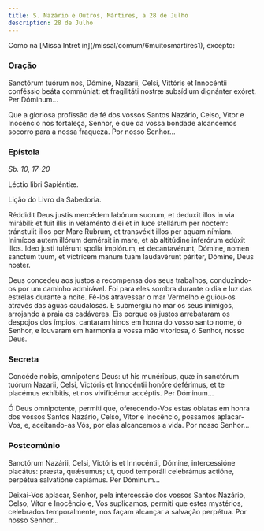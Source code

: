 ```yaml
---
title: S. Nazário e Outros, Mártires, a 28 de Julho
description: 28 de Julho
---
```


<aside>
  Como na [Missa Intret in](/missal/comum/6muitosmartires1), excepto:
</aside>

### Oração

<div class="side-by-side not-content">

Sanctórum tuórum nos, Dómine, Nazarii, Celsi, Vittóris et Innocéntii conféssio beáta commúniat: et fragilitáti nostræ subsídium dignánter exóret. Per Dóminum...

Que a gloriosa profissão de fé dos vossos Santos Nazário, Celso, Vítor e Inocêncio nos fortaleça, Senhor, e que da vossa bondade alcancemos socorro para a nossa fraqueza. Por nosso Senhor...

</div>

### Epístola

<em>Sb. 10, 17-20</em>

<div class="side-by-side not-content">

Léctio libri Sapiéntiæ.

Lição do Livro da Sabedoria.

Réddidit Deus justis mercédem labórum suorum, et deduxit illos in via mirábili: et fuit illis in velaménto diei et in luce stellárum per noctem: tránstulit illos per Mare Rubrum, et transvéxit illos per aquam nímiam. Inimícos autem illórum demérsit in mare, et ab altitúdine inferórum edúxit illos. Ideo justi tulérunt spolia impiórum, et decantavérunt, Dómine, nomen sanctum tuum, et victrícem manum tuam laudavérunt páriter, Dómine, Deus noster.

Deus concedeu aos justos a recompensa dos seus trabalhos, conduzindo-os por um caminho admirável. Foi para eles sombra durante o dia e luz das estrelas durante a noite. Fê-los atravessar o mar Vermelho e guiou-os através das águas caudalosas. E submergiu no mar os seus inimigos, arrojando à praia os cadáveres. Eis porque os justos arrebataram os despojos dos ímpios, cantaram hinos em honra do vosso santo nome, ó Senhor, e louvaram em harmonia a vossa mão vitoriosa, ó Senhor, nosso Deus.

</div>

### Secreta

<div class="side-by-side not-content">

Concéde nobis, omnípotens Deus: ut his munéribus, quæ in sanctórum tuórum Nazarii, Celsi, Victóris et Innocéntii honóre deférimus, et te placémus exhíbitis, et nos vivificémur accéptis. Per Dóminum...

Ó Deus omnipotente, permiti que, oferecendo-Vos estas oblatas em honra dos vossos Santos Nazário, Celso, Vítor e Inocêncio, possamos aplacar-Vos, e, aceitando-as Vós, por elas alcancemos a vida. Por nosso Senhor...

</div>

### Postcomúnio

<div class="side-by-side not-content">

Sanctórum Nazárii, Celsi, Victóris et Innocéntii, Dómine, intercessióne placátus: præsta, quǽsumus; ut, quod temporáli celebrámus actióne, perpétua salvatióne capiámus. Per Dóminum...

Deixai-Vos aplacar, Senhor, pela intercessão dos vossos Santos Nazário, Celso, Vítor e Inocêncio e, Vos suplicamos, permiti que estes mystérios, celebrados temporalmente, nos façam alcançar a salvação perpétua. Por nosso Senhor...

</div>
